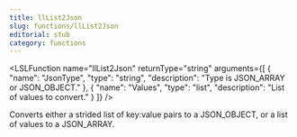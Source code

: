 ```yaml
---
title: llList2Json
slug: functions/llList2Json
editorial: stub
category: functions
---
```


<LSLFunction
	name="llList2Json"
	returnType="string"
	arguments={[
	{
		"name": "JsonType",
		"type": "string",
		"description": "Type is JSON_ARRAY or JSON_OBJECT."
	},
	{
		"name": "Values",
		"type": "list",
		"description": "List of values to convert."
	}
]}
/>

Converts either a strided list of key:value pairs to a JSON_OBJECT, or a list of values to a JSON_ARRAY.
